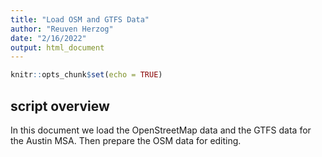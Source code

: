 ```yaml
---
title: "Load OSM and GTFS Data"
author: "Reuven Herzog"
date: "2/16/2022"
output: html_document
---
```


```r
knitr::opts_chunk$set(echo = TRUE)
```

## script overview

In this document we load the OpenStreetMap data and the GTFS data for the Austin MSA.
Then prepare the OSM data for editing.

